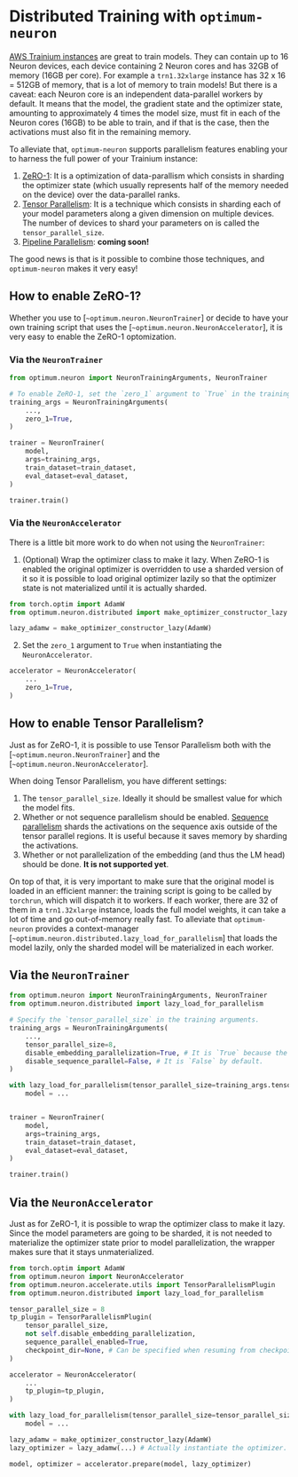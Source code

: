 <!--Copyright 2023 The HuggingFace Team. All rights reserved.

Licensed under the Apache License, Version 2.0 (the "License"); you may not use this file except in compliance with
the License. You may obtain a copy of the License at

http://www.apache.org/licenses/LICENSE-2.0

Unless required by applicable law or agreed to in writing, software distributed under the License is distributed on
an "AS IS" BASIS, WITHOUT WARRANTIES OR CONDITIONS OF ANY KIND, either express or implied. See the License for the
specific language governing permissions and limitations under the License.
-->
# Distributed Training with `optimum-neuron`

[AWS Trainium instances](https://aws.amazon.com/machine-learning/trainium/) are great to train models. They can contain up to 16 Neuron devices, each device containing 2 Neuron cores and has 32GB of memory (16GB per core). For example a `trn1.32xlarge` instance has 32 x 16 = 512GB of memory, that is a lot of memory to train models!
But there is a caveat: each Neuron core is an independent data-parallel workers by default. It means that the model, the gradient state and the optimizer state, amounting to approximately 4 times the model size, must fit in each of the Neuron cores (16GB) to be able to train, and if that is the case, then the activations must also fit in the remaining memory.

To alleviate that, `optimum-neuron` supports parallelism features enabling your to harness the full power of your Trainium instance:

  1. [ZeRO-1](https://awsdocs-neuron.readthedocs-hosted.com/en/latest/frameworks/torch/torch-neuronx/tutorials/training/zero1_gpt2.html): It is a optimization of data-parallism which consists in sharding the optimizer state (which usually represents half of the memory needed on the device) over the data-parallel ranks.
  2. [Tensor Parallelism](https://awsdocs-neuron.readthedocs-hosted.com/en/latest/libraries/neuronx-distributed/tensor_parallelism_overview.html): It is a technique which consists in sharding each of your model parameters along a given dimension on multiple devices. The number of devices to shard your parameters on is called the `tensor_parallel_size`. 
  3. [Pipeline Parallelism](https://awsdocs-neuron.readthedocs-hosted.com/en/latest/libraries/neuronx-distributed/pipeline_parallelism_overview.html): **coming soon!**


The good news is that is it possible to combine those techniques, and `optimum-neuron` makes it very easy!

## How to enable ZeRO-1?

Whether you use to [`~optimum.neuron.NeuronTrainer`] or decide to have your own training script that uses the [`~optimum.neuron.NeuronAccelerator`], it is very easy to enable the ZeRO-1 optomization.

### Via the `NeuronTrainer`

```python
from optimum.neuron import NeuronTrainingArguments, NeuronTrainer

# To enable ZeRO-1, set the `zero_1` argument to `True` in the training arguments.
training_args = NeuronTrainingArguments(
    ...,
    zero_1=True,
)

trainer = NeuronTrainer(
    model,
    args=training_args,
    train_dataset=train_dataset,
    eval_dataset=eval_dataset,
)

trainer.train()
```

### Via the `NeuronAccelerator`

There is a little bit more work to do when not using the `NeuronTrainer`:
  
  1. (Optional) Wrap the optimizer class to make it lazy. When ZeRO-1 is enabled the original optimizer is overridden to use a sharded version of it so it is possible to load original optimizer lazily so that the optimizer state is not materialized until it is actually sharded.

```python
from torch.optim import AdamW
from optimum.neuron.distributed import make_optimizer_constructor_lazy

lazy_adamw = make_optimizer_constructor_lazy(AdamW)
```

  2. Set the `zero_1` argument to `True` when instantiating the `NeuronAccelerator`.

```python
accelerator = NeuronAccelerator(
    ...
    zero_1=True,
)
```


## How to enable Tensor Parallelism?

Just as for ZeRO-1, it is possible to use Tensor Parallelism both with the [`~optimum.neuron.NeuronTrainer`] and the [`~optimum.neuron.NeuronAccelerator`].

When doing Tensor Parallelism, you have different settings:
  1. The `tensor_parallel_size`. Ideally it should be smallest value for which the model fits. 
  2. Whether or not sequence parallelism should be enabled. [Sequence parallelism](https://arxiv.org/pdf/2205.05198.pdf) shards the activations on the sequence axis outside of the tensor parallel regions.
  It is useful because it saves memory by sharding the activations.
  3. Whether or not parallelization of the embedding (and thus the LM head) should be done. **It is not supported yet**.

On top of that, it is very important to make sure that the original model is loaded in an efficient manner: the training script is going to be called by `torchrun`, which will dispatch it to workers. If each worker, there are 32 of them in  a `trn1.32xlarge` instance, loads the full model weights, it can take a lot of time and go out-of-memory really fast.
To alleviate that `optimum-neuron` provides a context-manager [`~optimum.neuron.distributed.lazy_load_for_parallelism`] that loads the model lazily, only the sharded model will be materialized in each worker.

## Via the `NeuronTrainer`

```python
from optimum.neuron import NeuronTrainingArguments, NeuronTrainer
from optimum.neuron.distributed import lazy_load_for_parallelism

# Specify the `tensor_parallel_size` in the training arguments.
training_args = NeuronTrainingArguments(
    ...,
    tensor_parallel_size=8,
    disable_embedding_parallelization=True, # It is `True` because the feature is not supported yet.
    disable_sequence_parallel=False, # It is `False` by default.
)

with lazy_load_for_parallelism(tensor_parallel_size=training_args.tensor_parallel_size):
    model = ...


trainer = NeuronTrainer(
    model,
    args=training_args,
    train_dataset=train_dataset,
    eval_dataset=eval_dataset,
)

trainer.train()
```


## Via the `NeuronAccelerator`

Just as for ZeRO-1, it is possible to wrap the optimizer class to make it lazy. Since the model parameters are going to be sharded, it is not needed to materialize the optimizer state prior to model parallelization, the wrapper makes sure that it stays unmaterialized.

```python
from torch.optim import AdamW
from optimum.neuron import NeuronAccelerator
from optimum.neuron.accelerate.utils import TensorParallelismPlugin
from optimum.neuron.distributed import lazy_load_for_parallelism

tensor_parallel_size = 8
tp_plugin = TensorParallelismPlugin(
    tensor_parallel_size,
    not self.disable_embedding_parallelization,
    sequence_parallel_enabled=True,
    checkpoint_dir=None, # Can be specified when resuming from checkpoint.
)

accelerator = NeuronAccelerator(
    ...
    tp_plugin=tp_plugin,
)

with lazy_load_for_parallelism(tensor_parallel_size=tensor_parallel_size):
    model = ...

lazy_adamw = make_optimizer_constructor_lazy(AdamW)
lazy_optimizer = lazy_adamw(...) # Actually instantiate the optimizer.

model, optimizer = accelerator.prepare(model, lazy_optimizer)
```
